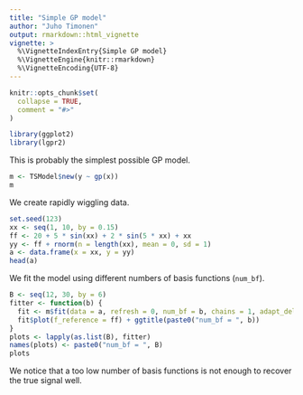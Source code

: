 ```yaml
---
title: "Simple GP model"
author: "Juho Timonen"
output: rmarkdown::html_vignette
vignette: >
  %\VignetteIndexEntry{Simple GP model}
  %\VignetteEngine{knitr::rmarkdown}
  %\VignetteEncoding{UTF-8}
---
```


```r
knitr::opts_chunk$set(
  collapse = TRUE,
  comment = "#>"
)
```

```r
library(ggplot2)
library(lgpr2)
```

This is probably the simplest possible GP model.
```r
m <- TSModel$new(y ~ gp(x))
m
```

We create rapidly wiggling data.
```r
set.seed(123)
xx <- seq(1, 10, by = 0.15)
ff <- 20 + 5 * sin(xx) + 2 * sin(5 * xx) + xx
yy <- ff + rnorm(n = length(xx), mean = 0, sd = 1)
a <- data.frame(x = xx, y = yy)
head(a)
```

We fit the model using different numbers of basis functions (`num_bf`).
```r
B <- seq(12, 30, by = 6)
fitter <- function(b) {
  fit <- m$fit(data = a, refresh = 0, num_bf = b, chains = 1, adapt_delta = 0.9)
  fit$plot(f_reference = ff) + ggtitle(paste0("num_bf = ", b))
}
plots <- lapply(as.list(B), fitter)
names(plots) <- paste0("num_bf = ", B)
plots
```

We notice that a too low number of basis functions is not enough to recover the
true signal well.

